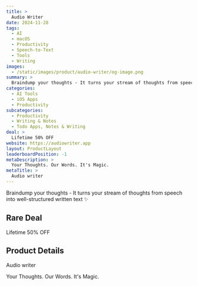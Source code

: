 ```yaml
---
title: >
  Audio Writer
date: 2024-11-28
tags:
  - AI
  - macOS
  - Productivity
  - Speech-to-Text
  - Tools
  - Writing
images:
  - /static/images/product/audio-writer/og-image.png
summary: >
  Braindump your thoughts - It turns your stream of thoughts from speech into well-structured written text ✨
categories:
  - AI Tools
  - iOS Apps
  - Productivity
subcategories:
  - Productivity
  - Writing & Notes
  - Todo Apps, Notes & Writing
deal: >
  Lifetime 50% OFF
website: https://audiowriter.app
layout: ProductLayout
leaderboardPosition: -1
metaDescription: >
  Your Thoughts. Our Words. It's Magic.
metaTitle: >
  Audio writer
---
```

Braindump your thoughts - It turns your stream of thoughts from speech into well-structured written text ✨

## Rare Deal

Lifetime 50% OFF

## Product Details

Audio writer

Your Thoughts. Our Words. It's Magic.
